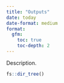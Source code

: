 ```yaml
---
title: "Outputs"
date: today
date-format: medium
format: 
  gfm:
    toc: true
    toc-depth: 2
---
```


Description.

```r
fs::dir_tree()
```

